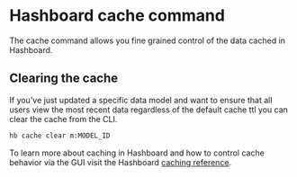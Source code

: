 
# Hashboard cache command

The cache command allows you fine grained control of the data cached in Hashboard.

## Clearing the cache

If you've just updated a specific data model and want to ensure that all users view the most recent data regardless of the default cache ttl you can clear the cache from the CLI.

```bash copy
hb cache clear m:MODEL_ID

```

To learn more about caching in Hashboard and how to control cache behavior via the GUI visit the Hashboard [caching reference](/docs/data-modeling/caching).
